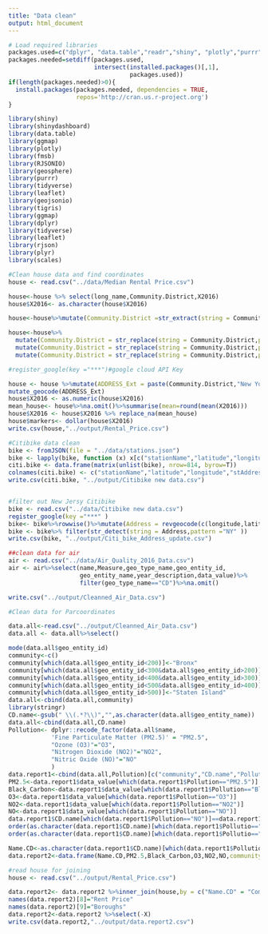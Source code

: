 ```yaml
---
title: "Data clean"
output: html_document
---
```

```r
# Load required libraries
packages.used=c("dplyr", "data.table","readr","shiny", "plotly","purrr", "shinydashboard", "leaflet","ggmap","fmsb","RJSONIO","geosphere","tidyverse","scales", "lattice", "htmltools","geojsonio", "maps","tigris", "dtplyr","data.table","rjson")
packages.needed=setdiff(packages.used, 
                        intersect(installed.packages()[,1], 
                                  packages.used))
if(length(packages.needed)>0){
  install.packages(packages.needed, dependencies = TRUE,
                   repos='http://cran.us.r-project.org')
}

```


```r
library(shiny)
library(shinydashboard)
library(data.table)
library(ggmap)
library(plotly)
library(fmsb)
library(RJSONIO)
library(geosphere)
library(purrr)
library(tidyverse)
library(leaflet)
library(geojsonio)
library(tigris)
library(ggmap)
library(dplyr)
library(tidyverse)
library(leaflet)
library(rjson)
library(plyr)
library(scales)
```

```r
#Clean house data and find coordinates
house <- read.csv("../data/Median Rental Price.csv")

house<-house %>% select(long_name,Community.District,X2016)
house$X2016<- as.character(house$X2016)

house<-house%>%mutate(Community.District =str_extract(string = Community.District,pattern = "[a-zA-Z]{3}+.+"))%>%mutate(Community.District = str_replace(string = Community.District,pattern = "[[:punct:]]",replacement =" and "))

house<-house%>%
  mutate(Community.District = str_replace(string = Community.District,pattern = "Morningside Heights and Hamilton",replacement = "Morningside Heights and Hamilton Heights"))%>%
  mutate(Community.District = str_replace(string = Community.District,pattern = "Astoria",replacement = "Long Island City and Astoria"))%>%
  mutate(Community.District = str_replace(string = Community.District,pattern = "George and Stapleton",replacement = "St. George and Stapleton"))

#register_google(key ="***")#google cloud API Key

house <- house %>%mutate(ADDRESS_Ext = paste(Community.District,"New York, NY",sep = ","))%>%
mutate_geocode(ADDRESS_Ext)
house$X2016 <- as.numeric(house$X2016)
mean_house<- house%>%na.omit()%>%summarise(mean=round(mean(X2016)))
house$X2016 <- house$X2016 %>% replace_na(mean_house)
house$markers<- dollar(house$X2016)
write.csv(house,"../output/Rental_Price.csv")

```


```r
#Citibike data clean 
bike <- fromJSON(file = "../data/stations.json")
bike <- lapply(bike, function (x) x[c("stationName","latitude","longitude","stAddress1")])
citi.bike <- data.frame(matrix(unlist(bike), nrow=814, byrow=T))
colnames(citi.bike) <- c("stationName","latitude","longitude","stAddress1")
write.csv(citi.bike, "../output/Citibike new data.csv")


#filter out New Jersy Citibike 
bike <- read.csv("../data/Citibike new data.csv")
register_google(key ="***" )
bike<- bike%>%rowwise()%>%mutate(Address = revgeocode(c(longitude,latitude),output=c("address")))
bike <- bike%>% filter(str_detect(string = Address,pattern ="NY" ))
write.csv(bike, "../output/Citi_bike_Address_update.csv")

```

```r
##clean data for air
air <- read.csv("../data/Air_Quality_2016_Data.csv")
air <- air%>%select(name,Measure,geo_type_name,geo_entity_id,
                    geo_entity_name,year_description,data_value)%>%
                    filter(geo_type_name=="CD")%>%na.omit()

write.csv("../output/Cleanned_Air_Data.csv")
```


```r
#Clean data for Parcoordinates

data.all<-read.csv("../output/Cleanned_Air_Data.csv")
data.all <- data.all%>%select()

mode(data.all$geo_entity_id)
community<-c()
community[which(data.all$geo_entity_id<200)]<-"Bronx"
community[which(data.all$geo_entity_id<300&data.all$geo_entity_id>200)]<-"Brooklyn"
community[which(data.all$geo_entity_id<400&data.all$geo_entity_id>300)]<-"Manhattan"
community[which(data.all$geo_entity_id<500&data.all$geo_entity_id>400)]<-"Queens"
community[which(data.all$geo_entity_id>500)]<-"Staten Island"
data.all<-cbind(data.all,community)
library(stringr)
CD.name<-gsub(" \\(.*?\\)","",as.character(data.all$geo_entity_name))
data.all<-cbind(data.all,CD.name)
Pollution<- dplyr::recode_factor(data.all$name, 
            'Fine Particulate Matter (PM2.5)' = "PM2.5",
            "Ozone (O3)"="O3",
            "Nitrogen Dioxide (NO2)"="NO2",
            "Nitric Oxide (NO)"="NO"
            )
data.report1<-cbind(data.all,Pollution)[c("community","CD.name","Pollution","data_value")]
PM2.5<-data.report1$data_value[which(data.report1$Pollution=="PM2.5")]
Black_Carbon<-data.report1$data_value[which(data.report1$Pollution=="Black Carbon")]
O3<-data.report1$data_value[which(data.report1$Pollution=="O3")]
NO2<-data.report1$data_value[which(data.report1$Pollution=="NO2")]
NO<-data.report1$data_value[which(data.report1$Pollution=="NO")]
data.report1$CD.name[which(data.report1$Pollution=="NO")]==data.report1$CD.name[which(data.report1$Pollution=="NO2")]
order(as.character(data.report1$CD.name)[which(data.report1$Pollutio=="O3")])
order(as.character(data.report1$CD.name)[which(data.report1$Pollutio=="NO")])

Name.CD<-as.character(data.report1$CD.name)[which(data.report1$Pollutio=="NO")]
data.report2<-data.frame(Name.CD,PM2.5,Black_Carbon,O3,NO2,NO,community=community[1:59])

#read house for joining
house <- read.csv("../output/Rental_Price.csv")

data.report2<- data.report2 %>%inner_join(house,by = c("Name.CD" = "Community.District"))%>%select(-long_name)%>%select(-community,community)
names(data.report2)[8]="Rent Price"
names(data.report2)[9]="Boroughs"
data.report2<-data.report2 %>%select(-X)
write.csv(data.report2,"../output/data.report2.csv")

```

